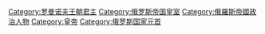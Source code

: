 [[Category:罗曼诺夫王朝君主|Category:罗曼诺夫王朝君主]]
[[Category:俄罗斯帝国皇室‎|Category:俄罗斯帝国皇室‎]]
[[Category:俄羅斯帝國政治人物‎|Category:俄羅斯帝國政治人物‎]]
[[Category:皇帝|Category:皇帝]]
[[Category:俄罗斯国家元首|Category:俄罗斯国家元首]]